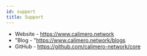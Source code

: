 ```yaml
---
id: support
title: Support
---
```


- Website - https://www.calimero.network
- "Blog - "https://www.calimero.network/blogs
- GitHub - https://github.com/calimero-network/core

